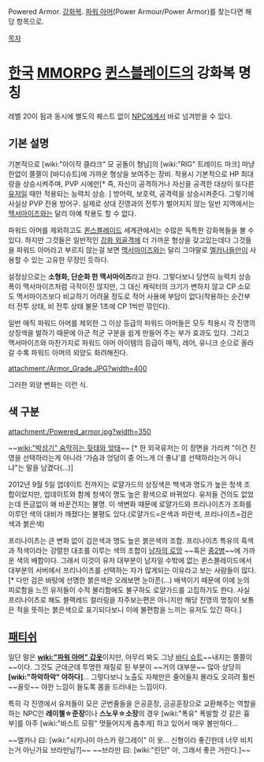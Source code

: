 Powered Armor. [[강화복]]. [[파워 아머]](Power Armour/Power Armor)를 찾는다면 해당 항목으로.


[[목차]]
= [[한국]] [[MMORPG]] [[퀸스블레이드]]의 강화복 명칭 =
레벨 20이 됨과 동시에 별도의 퀘스트 없이 [[NPC]]에게서 바로 넘겨받을 수 있다.

== 기본 설명 ==
기본적으로 [wiki:"아이작 클라크" 모 공돌이 형님]의 [wiki:"RIG" 트레이드 마크] 마냥 한없이 쫄쫄이 [바디슈트]에 가까운 형상을 보여주는 장비. 착용시 기본적으로 HP 최대량을 상승시켜주며, PVP 시에만[* 즉, 자신이 공격하거나 자신을 공격한 대상이 또다른 [[유저]]일 때만 적용되는 능력치 상승. ] 방어력, 보호력, 공격력을 상승시켜준다. 그렇기에 사실상 PVP 전용 방어구. 실제로 상대 진영과의 전투가 벌어지지 않는 일반 지역에서는 [[맥서마이즈]]와는 달리 아예 착용도 할 수 없다.

파워드 아머를 제외하고도 [[퀸스블레이드]] 세계관에서는 수많은 독특한 강화복들을 볼 수 있다. 하지만 그것들은 일반적인 [[강화 외골격]]에 더 가까운 형상을 갖고있는데다 그것들을 파워드 아머라고 부르지 않는걸 보면 [[맥서마이즈]]와는 달리 그야말로 [[엘카나]]들만이 사용할 수 있는 고유한 무장인 듯하다.

설정상으로는 '''소형화, 단순화 한 맥서마이즈'''라고 한다. 그렇다보니 당연히 능력치 상승 폭이 맥서마이즈처럼 극적이진 않지만, 그 대신 캐릭터의 크기가 변하지 않고 CP 소모도 맥서마이즈보다 비교하기 어려울 정도로 적어 사용에 부담이 없다(착용하는 순간부터 전투 상태, 비 전투 상태 불문 1초에 CP 1씩만 깎인다).  

일반 매직 파워드 아머를 제외한 그 이상 등급의 파워드 아머들은 모두 착용시 각 진영의 상징색을 발하기 때문에 아군 적군 구분을 쉽게 만들어 주는 부가 효과도 있다. 그리고 맥서마이즈와 마찬가지로 파워드 아머 아이템의 등급이 매직, 레어, 유니크 순으로 올라갈 수록 파워드 아머의 외양도 화려해진다.

attachment:/Armor_Grade.JPG?width=400

그러한 외양 변화는 이런 식.

== 색 구분 ==
attachment:/Powered_armor.jpg?width=350

~~[[wiki:"박성기" 숨막히는 뒷태와 앞태]]~~ [* 한 외국유저는 이 장면을 가리켜 "이건 진영을 선택하라는게 아니라 '가슴과 엉덩이 중 어느게 더 좋냐'를 선택하라는거 아니냐"는 말을 남겼다(...)]

2012년 9월 5일 업데이트 전까지는 로얄가드의 상징색은 백색과 명도가 높은 청색 조합이었지만, 업데이트와 함께 청색이 명도 높은 황색으로 바뀌었다. 유저들 건의도 없었는데 뜬금없이 왜 바꾼건지는 불명. 이 색변화 때문에 로얄가드와 프리나이츠가 조화를 이루던 색의 대비가 깨졌다는 불평도 있다.(로얄가드=은색과 파란색, 프리나이츠=검은색과 붉은색)

프리나이츠는 큰 변화 없이 검은색과 명도 높은 붉은색의 조합. 프리나이츠 특유의 흑색과 적색이라는 강렬한 대조를 이루는 색의 조합이 [[남자의 로망]] ~~혹은 [[중2병]]~~에 가까운 색의 배합이다. 그래서 이것이 유저 대부분이 남자일 수밖에 없는 퀸스블레이드에서 대부분의 서버에서 프리나이츠를 선택하는 자가 많게되는 이유라고 보는 사람들이 많다. [* 다만 검은 바탕에 선명한 붉은색은 오래보면 눈아픈(...) 배색이기 때문에 이에 눈의 피로함을 느낀 유저들이 수적 불리함에도 불구하도 로얄가드를 고집하기도 한다. 사실 프리나이츠로 해도 블랙레드 컬러링을 자주보는편은 아니지만 해당 진영의 명칭이 보통은 적을 뜻하는 붉은색으로 표기되다보니 이에 불편함을 느끼는 유저도 있긴 하다.]

== [[패티쉬]] ==
일단 말은 '''[[wiki:"파워 아머" 갑옷]]'''이지만, 아무리 봐도 그냥 [[바디 슈트]]~~내지는 쫄쫄이~~이다. 그것도 군데군데 투명한 재질로 된 부분이 ~~거의 대부분~~ 많아 상당히 '''[wiki:"하악하악" 야하다]'''... 그렇다보니 노출도 자체만은 줄어들지 몰라도 오히려 훨씬 ~~꼴릿~~ 야한 느낌이 들도록 몸을 드러내는 느낌이다.

특히 각 진영에서 유저들이 모은 군번줄들을 은공훈장, 금공훈장으로 교환해주는 역할을하는 NPC인 '''레이첼☆준장'''이나 '''스노우☆소장'''의 경우 [wiki:"폭유" 폭발할 것 같은 흉부]를 아주 [wiki:"바스트 모핑" 멋들어지게 춤추게] 하고 있어서 매우 볼만하다...

~~엘카나 曰: [wiki:"시키나미 아스카 랑그레이" 이 옷... 신형이라 좋긴한데 너무 비치는거 아닌가요 브라만님?]~~
~~브라만 曰: [wiki:"린던" 아, 그래서 좋은 거란다.]~~
